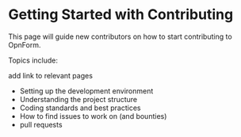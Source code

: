 # Getting Started with Contributing

This page will guide new contributors on how to start contributing to OpnForm.

Topics include:

add link to relevant pages
- Setting up the development environment
- Understanding the project structure
- Coding standards and best practices
- How to find issues to work on (and bounties)
- pull requests

